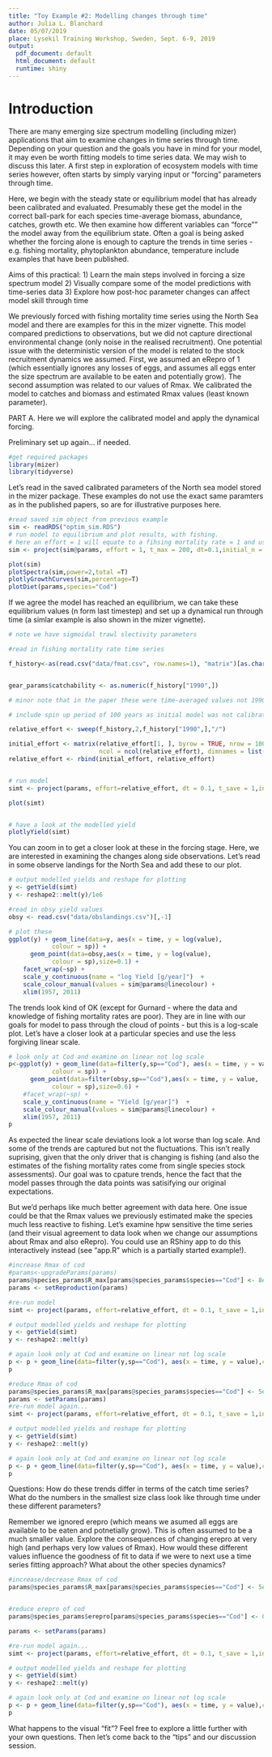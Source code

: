 ```yaml
---
title: "Toy Example #2: Modelling changes through time"
author: Julia L. Blanchard
date: 05/07/2019
place: Lysekil Training Workshop, Sweden, Sept. 6-9, 2019
output:
  pdf_document: default
  html_document: default
  runtime: shiny
---
```


# Introduction 

There are many emerging size spectrum modelling (including mizer) applications that aim to examine changes in time series through time. Depending on your question and the goals you have in mind for your model, it may even be worth fitting models to time series data. We may wish to discuss this later. A first step in exploration of ecosystem models with time series however, often starts by simply varying input or "forcing" parameters through time. 

Here, we begin with the steady state or equilibrium model that has already been calibrated and evaluated. Presumably these get the model in the correct ball-park for each species time-average biomass, abundance, catches, growth etc. We then examine how different variables can "force"" the model away from the equilibrium state. Often a goal is being asked whether the forcing alone is enough to capture the trends in time series - e.g. fishing mortality, phytoplankton abundance, temperature  include examples that have been published.

Aims of this practical: 
1) Learn the main steps involved in forcing a size spectrum model
2) Visually compare some of the model predictions with time-series data 
3) Explore how post-hoc parameter changes can affect model skill through time


We previously forced with fishing mortality time series using the North Sea model and there are examples for this in the mizer vignette. This model compared predictions to observations, but we did not capture directional environmental change (only noise in the realised recruitment). One potential issue with the deterministic version of the  model is related to the stock recruitment dynamics we assumed. First, we assumed an eRepro of 1 (which essentially ignores any losses of eggs, and assumes all eggs enter the size spectrum are available to be eaten and potentially grow). The second assumption was related to our values of Rmax. We calibrated the model to catches and biomass and estimated Rmax values (least known parameter). 

PART A. Here we will explore the calibrated model and apply the dynamical forcing.

Preliminary set up again... if needed.
```r
#get required packages
library(mizer)
library(tidyverse)

```

Let's read in the saved calibrated parameters of the North sea model stored in the mizer package. These examples do not use the exact same paramters as in the published papers, so are for illustrative purposes here.

```r
#read saved sim object from previous example
sim <- readRDS("optim_sim.RDS")
# run model to equilibrium and plot results, with fishing.
# here an effort = 1 will equate to a fihsing mortality rate = 1 and uses the default knife-edge selectivity function
sim <- project(sim@params, effort = 1, t_max = 200, dt=0.1,initial_n = sim@n[500,,], initial_npp = sim@n[500,])

plot(sim)
plotSpectra(sim,power=2,total =T)
plotlyGrowthCurves(sim,percentage=T)
plotDiet(params,species="Cod")

```

If we agree the model has reached an equilibrium, we can take these equilibrium values (n form last timestep) and set up a dynamical run through time (a simlar example is also shown in the mizer vignette).

```r

# note we have sigmoidal trawl slectivity parameters

#read in fishing mortality rate time series

f_history<-as(read.csv("data/fmat.csv", row.names=1), "matrix")[as.character(seq(1967,2010)),]


gear_params$catchability <- as.numeric(f_history["1990",])

# minor note that in the paper these were time-averaged values not 1990

# include spin up period of 100 years as initial model was not calibrated for the year 1990 but a decadal time-average

relative_effort <- sweep(f_history,2,f_history["1990",],"/")

initial_effort <- matrix(relative_effort[1, ], byrow = TRUE, nrow = 100,
                         ncol = ncol(relative_effort), dimnames = list(1867:1966))
relative_effort <- rbind(initial_effort, relative_effort)


# run model
simt <- project(params, effort=relative_effort, dt = 0.1, t_save = 1,initial_n = sim@n[200,,],initial_n_pp = sim@n_pp[200,])

plot(simt)


# have a look at the modelled yield
plotlyYield(simt)


```

You can zoom in to get a closer look at these in the forcing stage. Here, we are interested in examining the changes along side observations. Let's read in some observe landings for the North Sea and add these to our plot.

```r
# output modelled yields and reshape for plotting
y <- getYield(simt)
y <- reshape2::melt(y)/1e6

#read in obsy yield values
obsy <- read.csv("data/obslandings.csv")[,-1]

# plot these
ggplot(y) + geom_line(data=y, aes(x = time, y = log(value), 
            colour = sp)) +
      geom_point(data=obsy,aes(x = time, y = log(value), 
            colour = sp),size=0.1) +
    facet_wrap(~sp) +
    scale_y_continuous(name = "log Yield [g/year]")  +
    scale_colour_manual(values = sim@params@linecolour) +
    xlim(1957, 2011)

```

The trends look kind of OK (except for Gurnard - where the data and knowledge of fishing mortality rates are poor). They are in line with our goals for model to pass through the cloud of points -  but this is a log-scale plot. Let's have a closer look at a particular species and use the less forgiving linear scale.

```r
# look only at Cod and examine on linear not log scale
p<-ggplot(y) + geom_line(data=filter(y,sp=="Cod"), aes(x = time, y = value, 
            colour = sp)) +
      geom_point(data=filter(obsy,sp=="Cod"),aes(x = time, y = value, 
            colour = sp),size=0.6) +
    #facet_wrap(~sp) +
    scale_y_continuous(name = "Yield [g/year]")  +
    scale_colour_manual(values = sim@params@linecolour) +
    xlim(1957, 2011)
p
```

As expected the linear scale deviations look a lot worse than log scale. And some of the trends are captured but not the fluctuations. This isn't really suprising, given that the only driver that is changing is fishing (and also the estimates of the fishing mortality rates come from single species stock assessments). Our goal was to cpature trends, hence the fact that the model passes through the data points was satisifying our original expectations. 

But we'd perhaps like much better agreement with data here. One issue could be that the Rmax values we previously estimated make the species much less reactive to fishing. Let's examine hpw sensitive the time series (and their visual agreement to data look when we change our assumptions about Rmax and also eRepro). You could use an RShiny app to do this interactively instead (see "app.R" which is a partially started example!).


```r
#increase Rmax of cod
#params<-upgradeParams(params)
params@species_params$R_max[params@species_params$species=="Cod"] <- 8e+10
params <- setReproduction(params)

#re-run model
simt <- project(params, effort=relative_effort, dt = 0.1, t_save = 1,initial_n = sim@n[200,,],initial_n_pp = sim@n_pp[200,])

# output modelled yields and reshape for plotting
y <- getYield(simt)
y <- reshape2::melt(y)

# again look only at Cod and examine on linear not log scale
p <- p + geom_line(data=filter(y,sp=="Cod"), aes(x = time, y = value),colour="red") 
p

#reduce Rmax of cod
params@species_params$R_max[params@species_params$species=="Cod"] <- 5e+9
params <- setParams(params)
#re-run model again...
simt <- project(params, effort=relative_effort, dt = 0.1, t_save = 1,initial_n = sim@n[200,,],initial_n_pp = sim@n_pp[200,])

# output modelled yields and reshape for plotting
y <- getYield(simt)
y <- reshape2::melt(y)

# again look only at Cod and examine on linear not log scale
p <- p + geom_line(data=filter(y,sp=="Cod"), aes(x = time, y = value),colour="blue") 
p


```

Questions: How do these trends differ in terms of the catch time series? What do the numbers in the smallest size class look like through time under these different parameters? 

Remember we ignored erepro  (which means we asumed all eggs are available to be eaten and potnetially grow). This is often assumed to be a much smaller value. Explore the consequences of changing erepro at very high (and perhaps very low values of Rmax). How would these different values influence the goodness of fit to data if we were to next use a time series fitting approach? What about the other species dynamics? 

```r
#increase/decrease Rmax of cod
params@species_params$R_max[params@species_params$species=="Cod"] <- 5e9 #REPLACE WITH YOUR VALUE HERE


#reduce erepro of cod
params@species_params$erepro[params@species_params$species=="Cod"] <- 0.0005#YOUR VALUE HERE

params <- setParams(params)

#re-run model again...
simt <- project(params, effort=relative_effort, dt = 0.1, t_save = 1,initial_n = sim@n[200,,],initial_n_pp = sim@n_pp[200,])

# output modelled yields and reshape for plotting
y <- getYield(simt)
y <- reshape2::melt(y)

# again look only at Cod and examine on linear not log scale
p <- p + geom_line(data=filter(y,sp=="Cod"), aes(x = time, y = value),colour="blue") 
p
```

What happens to the visual "fit"? Feel free to explore a little further with your own questions. Then let's come back to the "tips" and our discussion session.

